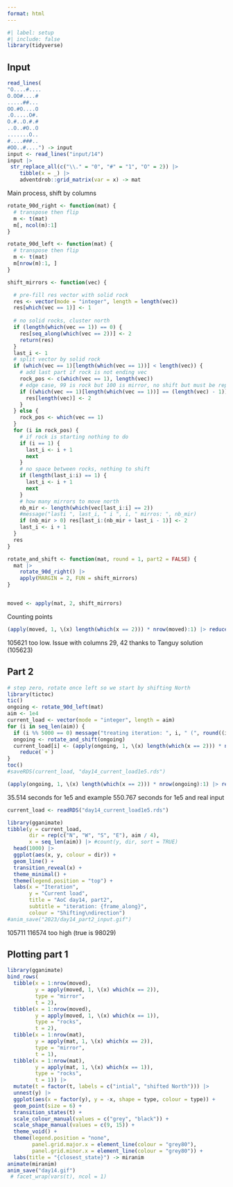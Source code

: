 ```yaml
---
format: html
---
```


```r
#| label: setup
#| include: false
library(tidyverse)
```

## Input

```r
read_lines(
"O....#....
O.OO#....#
.....##...
OO.#O....O
.O.....O#.
O.#..O.#.#
..O..#O..O
.......O..
#....###..
#OO..#....") -> input
input <- read_lines("input/14")
input |> 
 str_replace_all(c("\\." = "0", "#" = "1", "O" = 2)) |> 
    tibble(x = _) |> 
    adventdrob::grid_matrix(var = x) -> mat
```

Main process, shift by columns

```r

rotate_90d_right <- function(mat) {
  # transpose then flip
  m <- t(mat)
  m[, ncol(m):1]
}

rotate_90d_left <- function(mat) {
  # transpose then flip
  m <- t(mat)
  m[nrow(m):1, ]
}

shift_mirrors <- function(vec) {

  # pre-fill res vector with solid rock
  res <- vector(mode = "integer", length = length(vec))
  res[which(vec == 1)] <- 1
  
  # no solid rocks, cluster north
  if (length(which(vec == 1)) == 0) {
    res[seq_along(which(vec == 2))] <- 2
    return(res)
  }
  last_i <- 1
  # split vector by solid rock
  if (which(vec == 1)[length(which(vec == 1))] < length(vec)) {
    # add last part if rock is not ending vec
    rock_pos <- c(which(vec == 1), length(vec))
    # edge case, 99 is rock but 100 is mirror, no shift but must be reported
    if ((which(vec == 1)[length(which(vec == 1))] == (length(vec) - 1)) & vec[length(vec)] == 2) {
      res[length(vec)] <- 2
    }
  } else {
    rock_pos <- which(vec == 1)
  }
  for (i in rock_pos) {
    # if rock is starting nothing to do
    if (i == 1) {
      last_i <- i + 1
      next
    }
    # no space between rocks, nothing to shift
    if (length(last_i:i) == 1) {
      last_i <- i + 1
      next
    }
    # how many mirrors to move north
    nb_mir <- length(which(vec[last_i:i] == 2))
    #message("lasti ", last_i, " i ", i, " mirros: ", nb_mir)
    if (nb_mir > 0) res[last_i:(nb_mir + last_i - 1)] <- 2
    last_i <- i + 1
  }
  res
}

rotate_and_shift <- function(mat, round = 1, part2 = FALSE) {
  mat |> 
    rotate_90d_right() |> 
    apply(MARGIN = 2, FUN = shift_mirrors)
}


moved <- apply(mat, 2, shift_mirrors)

```

Counting points

```r
(apply(moved, 1, \(x) length(which(x == 2))) * nrow(moved):1) |> reduce(`+`)
```

105621 too low. Issue with columns 29, 42 thanks to Tanguy solution (105623)


## Part 2


```r
# step zero, rotate once left so we start by shifting North
library(tictoc)
tic()
ongoing <- rotate_90d_left(mat)
aim <- 1e4
current_load <- vector(mode = "integer", length = aim)
for (i in seq_len(aim)) {
  if (i %% 5000 == 0) message("treating iteration: ", i, " (", round((i / aim) * 100, 2),"%)")
  ongoing <- rotate_and_shift(ongoing)
  current_load[i] <- (apply(ongoing, 1, \(x) length(which(x == 2))) * nrow(ongoing):1) |> 
    reduce(`+`)
}
toc()
#saveRDS(current_load, "day14_current_load1e5.rds")

(apply(ongoing, 1, \(x) length(which(x == 2))) * nrow(ongoing):1) |> reduce(`+`)
```

35.514 seconds for 1e5 and example
550.767 seconds for 1e5 and real input

```r
current_load <- readRDS("day14_current_load1e5.rds")

library(gganimate)
tibble(y = current_load,
       dir = rep(c("N", "W", "S", "E"), aim / 4),
       x = seq_len(aim)) |> #count(y, dir, sort = TRUE)
  head(1000) |> 
  ggplot(aes(x, y, colour = dir)) +
  geom_line() +
  transition_reveal(x) +
  theme_minimal() +
  theme(legend.position = "top") +
  labs(x = "Iteration",
       y = "Current load",
       title = "AoC day14, part2",
       subtitle = "iteration: {frame_along}",
       colour = "Shifting\ndirection") 
#anim_save("2023/day14_part2_input.gif")

```


105711
116574 too high (true is 98029)


## Plotting part 1


```r
library(gganimate)
bind_rows(
  tibble(x = 1:nrow(moved),
         y = apply(moved, 1, \(x) which(x == 2)),
         type = "mirror",
         t = 2),
  tibble(x = 1:nrow(moved),
         y = apply(moved, 1, \(x) which(x == 1)),
         type = "rocks",
         t = 2),
  tibble(x = 1:nrow(mat),
         y = apply(mat, 1, \(x) which(x == 2)),
         type = "mirror",
         t = 1),
  tibble(x = 1:nrow(mat),
         y = apply(mat, 1, \(x) which(x == 1)),
         type = "rocks",
         t = 1)) |> 
  mutate(t = factor(t, labels = c("intial", "shifted North"))) |> 
  unnest(y) |> 
  ggplot(aes(x = factor(y), y = -x, shape = type, colour = type)) +
  geom_point(size = 6) +
  transition_states(t) +
  scale_colour_manual(values = c("grey", "black")) +
  scale_shape_manual(values = c(9, 15)) +
  theme_void() +
  theme(legend.position = "none",
        panel.grid.major.x = element_line(colour = "grey80"),
        panel.grid.minor.x = element_line(colour = "grey80")) +
  labs(title = "{closest_state}") -> miranim
animate(miranim)
anim_save("day14.gif")
 # facet_wrap(vars(t), ncol = 1)
```
